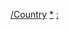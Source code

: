 {{Categories by country|nocat}}

[[Category:亚洲体育模板|/Country]]
[[Category:亚洲各国体育|*]]
[[Category:亚洲各国模板|:]]